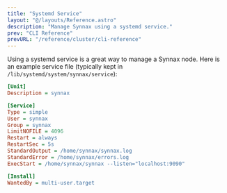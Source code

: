 ```yaml
---
title: "Systemd Service"
layout: "@/layouts/Reference.astro"
description: "Manage Synnax using a systemd service."
prev: "CLI Reference"
prevURL: "/reference/cluster/cli-reference"
---
```



Using a systemd service is a great way to manage a Synnax node. Here is an
example service file (typically kept in `/lib/systemd/system/synnax/service`):

```ini
[Unit]
Description = synnax

[Service]
Type = simple
User = synnax
Group = synnax
LimitNOFILE = 4096
Restart = always
RestartSec = 5s
StandardOutput = /home/synnax/synnax.log
StandardError = /home/synnax/errors.log
ExecStart = /home/synnax/synnax --listen="localhost:9090"

[Install]
WantedBy = multi-user.target
```
